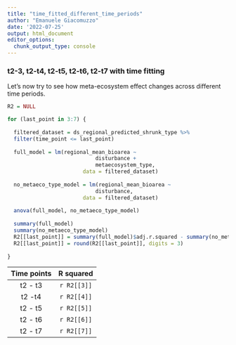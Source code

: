 ```yaml
---
title: "time_fitted_different_time_periods"
author: "Emanuele Giacomuzzo"
date: '2022-07-25'
output: html_document
editor_options: 
  chunk_output_type: console
---
```


### t2-3, t2-t4, t2-t5, t2-t6, t2-t7 with time fitting

Let's now try to see how meta-ecosystem effect changes across different time periods.

```r

R2 = NULL

for (last_point in 3:7) {
  
  filtered_dataset = ds_regional_predicted_shrunk_type %>%
  filter(time_point <= last_point)
  
  full_model = lm(regional_mean_bioarea ~ 
                            disturbance +
                            metaecosystem_type,
                        data = filtered_dataset)
  
  no_metaeco_type_model = lm(regional_mean_bioarea ~ 
                            disturbance,
                        data = filtered_dataset)
  
  anova(full_model, no_metaeco_type_model)
  
  summary(full_model)
  summary(no_metaeco_type_model)
  R2[[last_point]] = summary(full_model)$adj.r.squared - summary(no_metaeco_type_model)$adj.r.squared
  R2[[last_point]] = round(R2[[last_point]], digits = 3)
  
}
```

| Time points |  R squared  |
|:-----------:|:-----------:|
|   t2 - t3   | `r R2[[3]]` |
|   t2 -t4    | `r R2[[4]]` |
|   t2 - t5   | `r R2[[5]]` |
|   t2 - t6   | `r R2[[6]]` |
|   t2 - t7   | `r R2[[7]]` |

